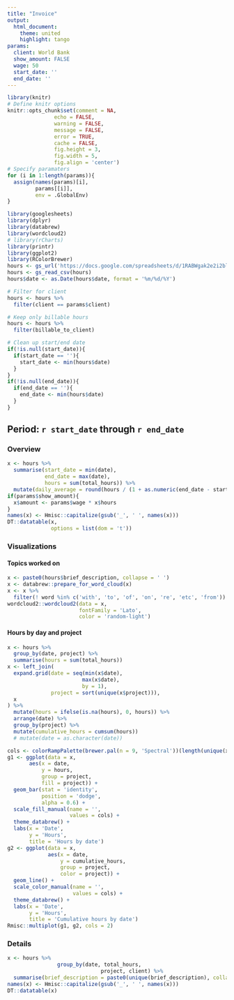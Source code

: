 ```yaml
---
title: "Invoice"
output: 
  html_document:
    theme: united
    highlight: tango
params:
  client: World Bank
  show_amount: FALSE
  wage: 50
  start_date: ''
  end_date: ''
---
```



```r
library(knitr)
# Define knitr options
knitr::opts_chunk$set(comment = NA, 
               echo = FALSE, 
               warning = FALSE, 
               message = FALSE, 
               error = TRUE, 
               cache = FALSE,
               fig.height = 3,
               fig.width = 5,
               fig.align = 'center')
# Specify paramaters
for (i in 1:length(params)){
  assign(names(params)[i],
         params[[i]],
         env = .GlobalEnv)
}


```

```r
library(googlesheets)
library(dplyr)
library(databrew)
library(wordcloud2)
# library(rCharts)
library(printr)
library(ggplot2)
library(RColorBrewer)
hours <- gs_url('https://docs.google.com/spreadsheets/d/1RABWgak2e2i2blu1tLUmbNHagJGrh7MPbivuXB2TCDM')
hours <- gs_read_csv(hours)
hours$date <- as.Date(hours$date, format = '%m/%d/%Y')

# Filter for client
hours <- hours %>% 
  filter(client == params$client)

# Keep only billable hours
hours <- hours %>%
  filter(billable_to_client)

# Clean up start/end date
if(!is.null(start_date)){
  if(start_date == ''){
    start_date <- min(hours$date)
  }
}
if(!is.null(end_date)){
  if(end_date == ''){
    end_date <- min(hours$date)
  }
}
```

## Period: `r start_date` through `r end_date`

### Overview

```r
x <- hours %>%
  summarise(start_date = min(date),
            end_date = max(date),
            hours = sum(total_hours)) %>%
  mutate(daily_average = round(hours / (1 + as.numeric(end_date - start_date)), digits = 2))
if(params$show_amount){
  x$amount <- params$wage * x$hours
}
names(x) <- Hmisc::capitalize(gsub('_', ' ', names(x)))
DT::datatable(x,
              options = list(dom = 't'))
```

### Visualizations

#### Topics worked on 

```r
x <- paste0(hours$brief_description, collapse = ' ')
x <- databrew::prepare_for_word_cloud(x)
x <- x %>%
  filter(! word %in% c('with', 'to', 'of', 'on', 're', 'etc', 'from'))
wordcloud2::wordcloud2(data = x,
                       fontFamily = 'Lato',
                       color = 'random-light')
```


#### Hours by day and project

```r
x <- hours %>%
  group_by(date, project) %>%
  summarise(hours = sum(total_hours))
x <- left_join(
  expand.grid(date = seq(min(x$date),
                        max(x$date),
                        by = 1),
              project = sort(unique(x$project))),
  x
) %>%
  mutate(hours = ifelse(is.na(hours), 0, hours)) %>%
  arrange(date) %>%
  group_by(project) %>%
  mutate(cumulative_hours = cumsum(hours))
  # mutate(date = as.character(date))

cols <- colorRampPalette(brewer.pal(n = 9, 'Spectral'))(length(unique(x$project)))
g1 <- ggplot(data = x,
       aes(x = date,
           y = hours,
           group = project,
           fill = project)) +
  geom_bar(stat = 'identity',
           position = 'dodge',
           alpha = 0.6) +
  scale_fill_manual(name = '',
                    values = cols) +
  theme_databrew() +
  labs(x = 'Date',
       y = 'Hours',
       title = 'Hours by date')
g2 <- ggplot(data = x,
             aes(x = date,
                 y = cumulative_hours,
                 group = project,
                 color = project)) +
  geom_line() +
  scale_color_manual(name = '',
                     values = cols) +
  theme_databrew() +
  labs(x = 'Date',
       y = 'Hours',
       title = 'Cumulative hours by date')
Rmisc::multiplot(g1, g2, cols = 2)
```

### Details

```r
x <- hours %>%
                group_by(date, total_hours,
                              project, client) %>%
  summarise(brief_description = paste0(unique(brief_description), collapse = ';'))
names(x) <- Hmisc::capitalize(gsub('_', ' ', names(x)))
DT::datatable(x)
```